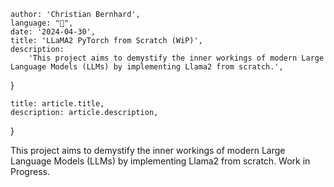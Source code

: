 
    author: 'Christian Bernhard',
    language: "🏴󠁧󠁢󠁥󠁮󠁧󠁿",
    date: '2024-04-30',
    title: 'LLaMA2 PyTorch from Scratch (WiP)',
    description:
        'This project aims to demystify the inner workings of modern Large Language Models (LLMs) by implementing Llama2 from scratch.',
}

    title: article.title,
    description: article.description,
}


This project aims to demystify the inner workings of modern Large Language Models (LLMs) by implementing Llama2 from scratch.
Work in Progress.

